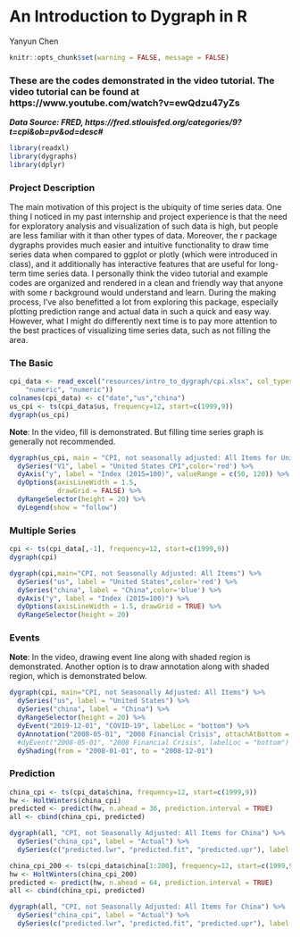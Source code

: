 # An Introduction to Dygraph in R

Yanyun Chen

```r
knitr::opts_chunk$set(warning = FALSE, message = FALSE)
```


### These are the codes demonstrated in the video tutorial. The video tutorial can be found at https://www.youtube.com/watch?v=ewQdzu47yZs


***Data Source: FRED, https://fred.stlouisfed.org/categories/9?t=cpi&ob=pv&od=desc#***


```r
library(readxl)
library(dygraphs)
library(dplyr)
```


### Project Description
The main motivation of this project is the ubiquity of time series data. One thing I 
noticed in my past internship and project experience is that the need for exploratory 
analysis and visualization of such data is high, but people are less familiar with it than 
other types of data. Moreover, the r package dygraphs provides much easier and 
intuitive functionality to draw time series data when compared to ggplot or plotly (which 
were introduced in class), and it additionally has interactive features that are useful for 
long-term time series data. I personally think the video tutorial and example codes are 
organized and rendered in a clean and friendly way that anyone with some r 
background would understand and learn. During the making process, I’ve also
benefitted a lot from exploring this package, especially plotting prediction range and 
actual data in such a quick and easy way. However, what I might do differently next 
time is to pay more attention to the best practices of visualizing time series data, such 
as not filling the area. 


### The Basic

```r
cpi_data <- read_excel("resources/intro_to_dygraph/cpi.xlsx", col_types = c("date", 
    "numeric", "numeric"))
colnames(cpi_data) <- c("date","us","china")
us_cpi <- ts(cpi_data$us, frequency=12, start=c(1999,9))
dygraph(us_cpi)
```


**Note**: In the video, fill is demonstrated. But filling time series graph is generally not recommended.

```r
dygraph(us_cpi, main = "CPI, not seasonally adjusted: All Items for United States") %>% 
  dySeries("V1", label = "United States CPI",color='red') %>%
  dyAxis("y", label = "Index (2015=100)", valueRange = c(50, 120)) %>%
  dyOptions(axisLineWidth = 1.5, 
            drawGrid = FALSE) %>%
  dyRangeSelector(height = 20) %>%
  dyLegend(show = "follow")
```


### Multiple Series
```r
cpi <- ts(cpi_data[,-1], frequency=12, start=c(1999,9))
dygraph(cpi)
```
```r
dygraph(cpi,main="CPI, not Seasonally Adjusted: All Items") %>%
  dySeries("us", label = "United States",color='red') %>%
  dySeries("china", label = "China",color='blue') %>%
  dyAxis("y", label = "Index (2015=100)") %>%
  dyOptions(axisLineWidth = 1.5, drawGrid = TRUE) %>%
  dyRangeSelector(height = 20)
```

### Events

**Note**: In the video, drawing event line along with shaded region is demonstrated. Another option is to draw annotation along with shaded region, which is demonstrated below.

```r
dygraph(cpi, main="CPI, not Seasonally Adjusted: All Items") %>%
  dySeries("us", label = "United States") %>%
  dySeries("china", label = "China") %>%
  dyRangeSelector(height = 20) %>%
  dyEvent("2019-12-01", "COVID-19", labelLoc = "bottom") %>%
  dyAnnotation("2008-05-01", "2008 Financial Crisis", attachAtBottom = TRUE, width = 150) %>%
  #dyEvent("2008-05-01", "2008 Financial Crisis", labelLoc = "bottom") %>%
  dyShading(from = "2008-01-01", to = "2008-12-01")
```


### Prediction
```r
china_cpi <- ts(cpi_data$china, frequency=12, start=c(1999,9))
hw <- HoltWinters(china_cpi)
predicted <- predict(hw, n.ahead = 36, prediction.interval = TRUE)
all <- cbind(china_cpi, predicted)

dygraph(all, "CPI, not Seasonally Adjusted: All Items for China") %>%
  dySeries("china_cpi", label = "Actual") %>%
  dySeries(c("predicted.lwr", "predicted.fit", "predicted.upr"), label = "Predicted")
```


```r
china_cpi_200 <- ts(cpi_data$china[1:200], frequency=12, start=c(1999,9))
hw <- HoltWinters(china_cpi_200)
predicted <- predict(hw, n.ahead = 64, prediction.interval = TRUE)
all <- cbind(china_cpi, predicted)

dygraph(all, "CPI, not Seasonally Adjusted: All Items for China") %>%
  dySeries("china_cpi", label = "Actual") %>%
  dySeries(c("predicted.lwr", "predicted.fit", "predicted.upr"), label = "Predicted")
```

